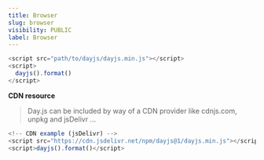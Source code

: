 ```yaml
---
title: Browser
slug: browser
visibility: PUBLIC
label: Browser
---
```

```js
<script src="path/to/dayjs/dayjs.min.js"></script>
<script>
  dayjs().format()
</script>
```
**CDN resource**
> Day.js can be included by way of a CDN provider like cdnjs.com, unpkg and jsDelivr ...

```js
<!-- CDN example (jsDelivr) -->
<script src="https://cdn.jsdelivr.net/npm/dayjs@1/dayjs.min.js"></script>
<script>dayjs().format()</script>
```